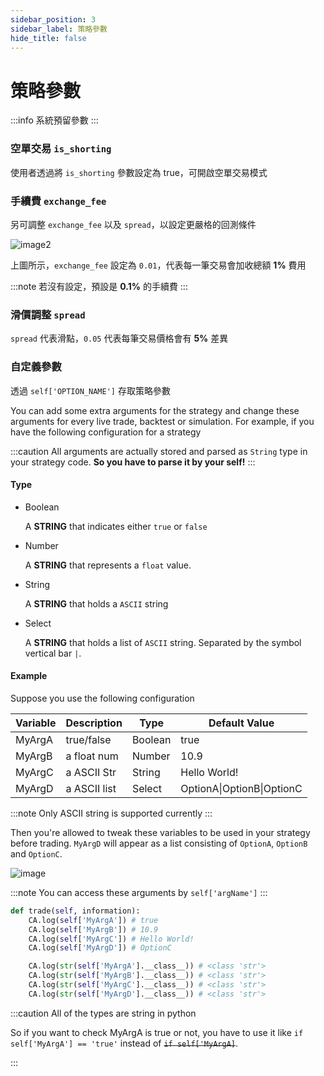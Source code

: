 ```yaml
---
sidebar_position: 3
sidebar_label: 策略參數
hide_title: false
---
```



# 策略參數

:::info
系統預留參數
:::

### 空單交易 `is_shorting`

使用者透過將 `is_shorting` 參數設定為 true，可開啟空單交易模式

### 手續費 `exchange_fee`

另可調整 `exchange_fee` 以及 `spread`，以設定更嚴格的回測條件

![image2](https://drive.google.com/uc?export=view&id=1IWJoekgYPgQWfxfLv_DZ3KjtTkuIeA4L)

上圖所示，`exchange_fee` 設定為 `0.01`，代表每一筆交易會加收總額 **1%** 費用

:::note
若沒有設定，預設是 **0.1%** 的手續費
:::

### 滑價調整 `spread`

`spread` 代表滑點，`0.05` 代表每筆交易價格會有 **5%** 差異

### 自定義參數

透過 `self['OPTION_NAME']` 存取策略參數

You can add some extra arguments for the strategy and change these arguments for every live trade, backtest or simulation.
For example, if you have the following configuration for a strategy

:::caution
All arguments are actually stored and parsed as `String` type in your strategy code. **So you have to parse it by your self!**
:::

#### Type

- Boolean

  A **STRING** that indicates either `true` or `false`

- Number

  A **STRING** that represents a `float` value.

- String

  A **STRING** that holds a `ASCII` string

- Select

  A **STRING** that holds a list of `ASCII` string. Separated by the symbol vertical bar `|`.

#### Example

Suppose you use the following configuration

| Variable | Description  | Type    | Default Value             |
| -------- | ------------ | ------- | ------------------------- |
| MyArgA   | true/false   | Boolean | true                      |
| MyArgB   | a float num  | Number  | 10.9                      |
| MyArgC   | a ASCII Str  | String  | Hello World!              |
| MyArgD   | a ASCII list | Select  | OptionA\|OptionB\|OptionC |

:::note
Only ASCII string is supported currently
:::

Then you're allowed to tweak these variables to be used in your strategy before trading. `MyArgD` will appear as a list consisting of `OptionA`, `OptionB` and `OptionC`.

![image](https://user-images.githubusercontent.com/5862369/56237500-b3511900-60be-11e9-878d-3e5c2cff4991.png)

:::note
You can access these arguments by `self['argName']`
:::

```python
def trade(self, information):
    CA.log(self['MyArgA']) # true
    CA.log(self['MyArgB']) # 10.9
    CA.log(self['MyArgC']) # Hello World!
    CA.log(self['MyArgD']) # OptionC

    CA.log(str(self['MyArgA'].__class__)) # <class 'str'>
    CA.log(str(self['MyArgB'].__class__)) # <class 'str'>
    CA.log(str(self['MyArgC'].__class__)) # <class 'str'>
    CA.log(str(self['MyArgD'].__class__)) # <class 'str'>
```

:::caution All of the types are string in python

So if you want to check MyArgA is true or not, you have to use it like `if self['MyArgA'] == 'true'` instead of ~~`if self['MyArgA]`~~.

:::
